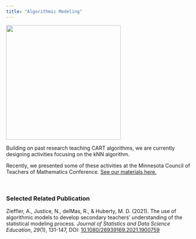 ```yaml
---
title: "Algorithmic Modeling"
---
```


![](/img/tree.png){fig-align="center" width="312"}


Building on past research teaching CART algorithms, we are currently designing activities focusing on the kNN algorithm.

Recently, we presented some of these activities at the Minnesota Council of Teachers of Mathematics Conference. [See our materials here.](https://laser-umn.github.io/sessions/knn-classification.html)

<br />

### Selected Related Publication

Zieffler, A., Justice, N., delMas, R., & Huberty, M. D. (2021). The use of algorithmic models to develop secondary teachers' understanding of the statistical modeling process. *Journal of Statistics and Data Science Education*, *29*(1), 131-147, DOI: [10.1080/26939169.2021.1900759](https://doi.org/10.1080/26939169.2021.1900759)
